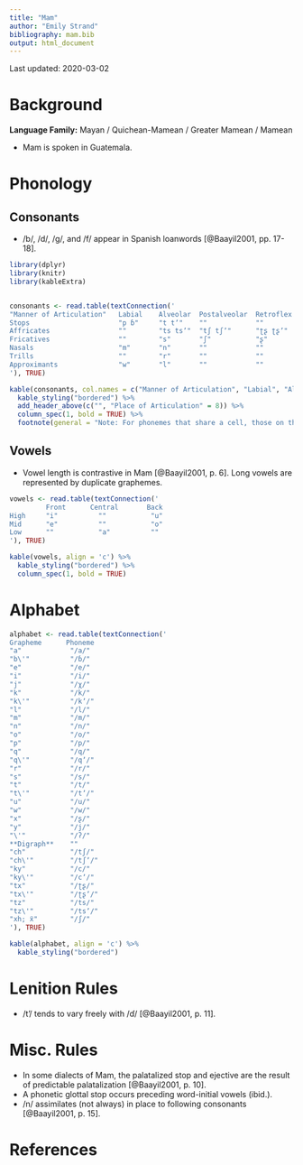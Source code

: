 ```yaml
---
title: "Mam"
author: "Emily Strand"
bibliography: mam.bib
output: html_document
---
```


Last updated: 2020-03-02

# Background

**Language Family:** Mayan / Quichean-Mamean / Greater Mamean / Mamean

* Mam is spoken in Guatemala.

# Phonology

## Consonants

* /b/, /d/, /ɡ/, and /f/ appear in Spanish loanwords [@Baayil2001, pp. 17-18].

```r

library(dplyr)
library(knitr)
library(kableExtra)    


consonants <- read.table(textConnection('
"Manner of Articulation"   Labial    Alveolar  Postalveolar  Retroflex  Palatal  Velar    Uvular   Glottal
Stops                      "p ɓ"     "t tʼ"    ""            ""         "c cʼ"   "k kʼ"   "q qʼ"   "ʔ"
Affricates                 ""        "ts tsʼ"  "tʃ tʃʼ"      "ʈʂ ʈʂʼ"   ""       ""       ""       ""
Fricatives                 ""        "s"       "ʃ"           "ʂ"        ""       ""       "χ"      ""
Nasals                     "m"       "n"       ""            ""         ""       ""       ""       ""
Trills                     ""        "r"       ""            ""         ""       ""       ""       ""
Approximants               "w"       "l"       ""            ""         "j"      ""       ""       ""
'), TRUE)

kable(consonants, col.names = c("Manner of Articulation", "Labial", "Alveolar", "Postalveolar", "Retroflex", "Palatal", "Velar", "Uvular", "Glottal"), align = 'c') %>%
  kable_styling("bordered") %>%
  add_header_above(c("", "Place of Articulation" = 8)) %>%
  column_spec(1, bold = TRUE) %>%
  footnote(general = "Note: For phonemes that share a cell, those on the left are plain and those on the right are ejectives. The labial stop on the right is an implosive.", general_title = "")
```

## Vowels

* Vowel length is contrastive in Mam [@Baayil2001, p. 6]. Long vowels are represented by duplicate graphemes.

```r

vowels <- read.table(textConnection('
         Front      Central       Back
High     "i"          ""           "u"         
Mid      "e"          ""           "o"
Low      ""           "a"          ""
'), TRUE)

kable(vowels, align = 'c') %>%
  kable_styling("bordered") %>%
  column_spec(1, bold = TRUE)
```  

# Alphabet

```r

alphabet <- read.table(textConnection('
Grapheme      Phoneme
"a"            "/a/"
"b\'"          "/ɓ/"
"e"            "/e/"
"i"            "/i/"
"j"            "/χ/"                   
"k"            "/k/"
"k\'"          "/kʼ/"
"l"            "/l/"
"m"            "/m/"
"n"            "/n/"
"o"            "/o/"
"p"            "/p/"
"q"            "/q/"
"q\'"          "/qʼ/"
"r"            "/r/"
"s"            "/s/"
"t"            "/t/"
"t\'"          "/tʼ/"
"u"            "/u/"
"w"            "/w/"
"x"            "/ʂ/"
"y"            "/j/"
"\'"           "/ʔ/"
**Digraph**    ""
"ch"           "/tʃ/"
"ch\'"         "/tʃʼ/"
"ky"           "/c/"
"ky\'"         "/cʼ/"
"tx"           "/ʈʂ/"
"tx\'"         "/ʈʂʼ/"
"tz"           "/ts/"
"tz\'"         "/tsʼ/"
"xh; ẍ"        "/ʃ/"
'), TRUE)

kable(alphabet, align = 'c') %>%
  kable_styling("bordered")
```

# Lenition Rules

* /tʼ/ tends to vary freely with /ɗ/ [@Baayil2001, p. 11].

# Misc. Rules

* In some dialects of Mam, the palatalized stop and ejective are the result of predictable palatalization [@Baayil2001, p. 10].
* A phonetic glottal stop occurs preceding word-initial vowels (ibid.).
* /n/ assimilates (not always) in place to following consonants [@Baayil2001, p. 15].

# References
